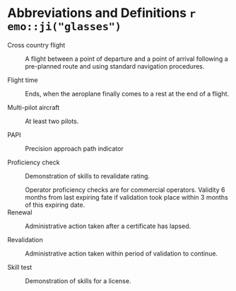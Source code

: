 # Abbreviations and Definitions `r emo::ji("glasses")` {-} 

Cross country flight

:   A flight between a point of departure and a point of arrival following a pre-planned route and using standard navigation procedures.

Flight time

:   Ends, when the aeroplane finally comes to a rest at the end of a flight.

Multi-pilot aircraft

:   At least two pilots.

PAPI

:   Precision approach path indicator

Proficiency check

:   Demonstration of skills to revalidate rating.
:   Operator proficiency checks are for commercial operators. Validity 6 months from last expiring fate if validation took place within 3 months of this expiring date.

Renewal

:   Administrative action taken after a certificate has lapsed.

Revalidation

:   Administrative action taken within period of validation to continue.

Skill test

:   Demonstration of skills for a license.

